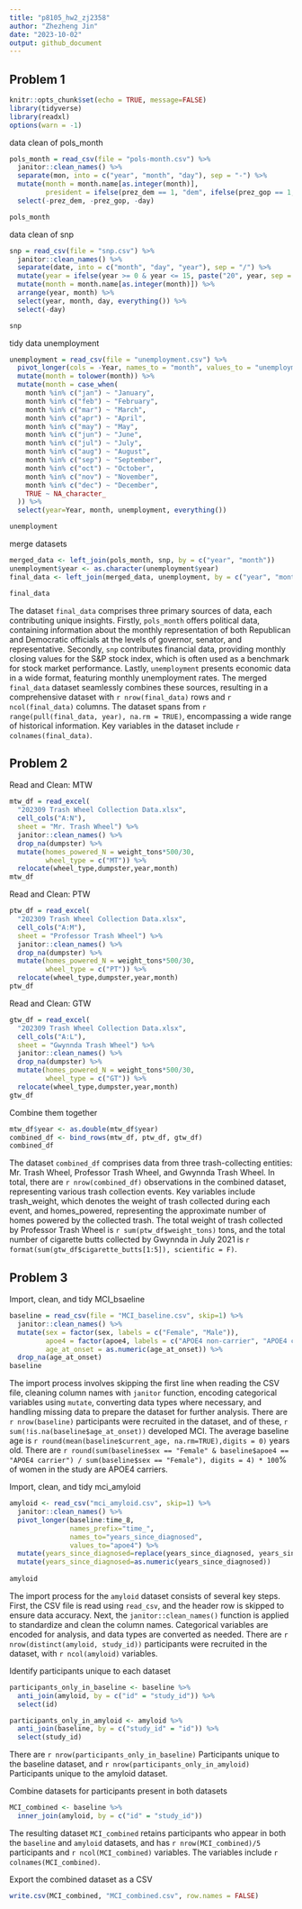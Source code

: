 ```yaml
---
title: "p8105_hw2_zj2358"
author: "Zhezheng Jin"
date: "2023-10-02"
output: github_document
---
```


## Problem 1

```r
knitr::opts_chunk$set(echo = TRUE, message=FALSE)
library(tidyverse)
library(readxl)
options(warn = -1)
```

data clean of pols_month

```r
pols_month = read_csv(file = "pols-month.csv") %>%
  janitor::clean_names() %>%
  separate(mon, into = c("year", "month", "day"), sep = "-") %>%
  mutate(month = month.name[as.integer(month)],
         president = ifelse(prez_dem == 1, "dem", ifelse(prez_gop == 1, "gop", NA))) %>%
  select(-prez_dem, -prez_gop, -day)

pols_month
```

data clean of snp

```r
snp = read_csv(file = "snp.csv") %>%
  janitor::clean_names() %>%
  separate(date, into = c("month", "day", "year"), sep = "/") %>%
  mutate(year = ifelse(year >= 0 & year <= 15, paste("20", year, sep = ""), paste("19", year, sep = ""))) %>%
  mutate(month = month.name[as.integer(month)]) %>%
  arrange(year, month) %>%
  select(year, month, day, everything()) %>%
  select(-day)

snp
```

tidy data unemployment 

```r
unemployment = read_csv(file = "unemployment.csv") %>%
  pivot_longer(cols = -Year, names_to = "month", values_to = "unemployment") %>%
  mutate(month = tolower(month)) %>%
  mutate(month = case_when(
    month %in% c("jan") ~ "January",
    month %in% c("feb") ~ "February",
    month %in% c("mar") ~ "March",
    month %in% c("apr") ~ "April",
    month %in% c("may") ~ "May",
    month %in% c("jun") ~ "June",
    month %in% c("jul") ~ "July",
    month %in% c("aug") ~ "August",
    month %in% c("sep") ~ "September",
    month %in% c("oct") ~ "October",
    month %in% c("nov") ~ "November",
    month %in% c("dec") ~ "December",
    TRUE ~ NA_character_
  )) %>%
  select(year=Year, month, unemployment, everything())

unemployment
```

merge datasets

```r
merged_data <- left_join(pols_month, snp, by = c("year", "month"))
unemployment$year <- as.character(unemployment$year)
final_data <- left_join(merged_data, unemployment, by = c("year", "month"))

final_data
```

The dataset `final_data` comprises three primary sources of data, each contributing unique insights. Firstly, `pols_month` offers political data, containing information about the monthly representation of both Republican and Democratic officials at the levels of governor, senator, and representative. Secondly, `snp` contributes financial data, providing monthly closing values for the S&P stock index, which is often used as a benchmark for stock market performance. Lastly, `unemployment` presents economic data in a wide format, featuring monthly unemployment rates. The merged `final_data` dataset seamlessly combines these sources, resulting in a comprehensive dataset with `r nrow(final_data)` rows and `r ncol(final_data)` columns. The dataset spans from `r  range(pull(final_data, year), na.rm = TRUE)`, encompassing a wide range of historical information. Key variables in the dataset include `r colnames(final_data)`.

## Problem 2

Read and Clean: MTW 

```r
mtw_df = read_excel(
  "202309 Trash Wheel Collection Data.xlsx",
  cell_cols("A:N"),
  sheet = "Mr. Trash Wheel") %>% 
  janitor::clean_names() %>% 
  drop_na(dumpster) %>% 
  mutate(homes_powered_N = weight_tons*500/30,
         wheel_type = c("MT")) %>% 
  relocate(wheel_type,dumpster,year,month) 
mtw_df
```

Read and Clean: PTW

```r
ptw_df = read_excel(
  "202309 Trash Wheel Collection Data.xlsx",
  cell_cols("A:M"),
  sheet = "Professor Trash Wheel") %>% 
  janitor::clean_names() %>% 
  drop_na(dumpster) %>% 
  mutate(homes_powered_N = weight_tons*500/30,
         wheel_type = c("PT")) %>% 
  relocate(wheel_type,dumpster,year,month) 
ptw_df
```

Read and Clean: GTW

```r
gtw_df = read_excel(
  "202309 Trash Wheel Collection Data.xlsx",
  cell_cols("A:L"),
  sheet = "Gwynnda Trash Wheel") %>% 
  janitor::clean_names() %>% 
  drop_na(dumpster) %>% 
  mutate(homes_powered_N = weight_tons*500/30,
         wheel_type = c("GT")) %>% 
  relocate(wheel_type,dumpster,year,month) 
gtw_df
```

Combine them together

```r
mtw_df$year <- as.double(mtw_df$year)
combined_df <- bind_rows(mtw_df, ptw_df, gtw_df)
combined_df
```

The dataset `combined_df` comprises data from three trash-collecting entities: Mr. Trash Wheel, Professor Trash Wheel, and Gwynnda Trash Wheel. In total, there are `r nrow(combined_df)` observations in the combined dataset, representing various trash collection events. Key variables include trash_weight, which denotes the weight of trash collected during each event, and homes_powered, representing the approximate number of homes powered by the collected trash. The total weight of trash collected by Professor Trash Wheel is `r sum(ptw_df$weight_tons)` tons, and the total number of cigarette butts collected by Gwynnda in July 2021 is `r format(sum(gtw_df$cigarette_butts[1:5]), scientific = F)`.

## Problem 3

Import, clean, and tidy MCI_bsaeline

```r
baseline = read_csv(file = "MCI_baseline.csv", skip=1) %>%
  janitor::clean_names() %>%
  mutate(sex = factor(sex, labels = c("Female", "Male")),
         apoe4 = factor(apoe4, labels = c("APOE4 non-carrier", "APOE4 carrier")),
         age_at_onset = as.numeric(age_at_onset)) %>%
  drop_na(age_at_onset)
baseline
```

The import process involves skipping the first line when reading the CSV file, cleaning column names with `janitor` function, encoding categorical variables using `mutate`, converting data types where necessary, and handling missing data to prepare the dataset for further analysis. There are `r nrow(baseline)` participants were recruited in the dataset, and of these, `r sum(!is.na(baseline$age_at_onset))` developed MCI. The average baseline age is `r round(mean(baseline$current_age, na.rm=TRUE),digits = 0)` years old. There are `r round(sum(baseline$sex == "Female" & baseline$apoe4 == "APOE4 carrier") / sum(baseline$sex == "Female"), digits = 4) * 100`% of women in the study are APOE4 carriers.

Import, clean, and tidy mci_amyloid

```r
amyloid <- read_csv("mci_amyloid.csv", skip=1) %>%
  janitor::clean_names() %>%
  pivot_longer(baseline:time_8,
               names_prefix="time_",
               names_to="years_since_diagnosed",
               values_to="apoe4") %>%
  mutate(years_since_diagnosed=replace(years_since_diagnosed, years_since_diagnosed=="baseline", 0)) %>%
  mutate(years_since_diagnosed=as.numeric(years_since_diagnosed)) 
  
amyloid
```

The import process for the `amyloid` dataset consists of several key steps. First, the CSV file is read using `read_csv`, and the header row is skipped to ensure data accuracy. Next, the `janitor::clean_names()` function is applied to standardize and clean the column names. Categorical variables are encoded for analysis, and data types are converted as needed. 
There are `r nrow(distinct(amyloid, study_id))` participants were recruited in the dataset, with `r ncol(amyloid)` variables. 


Identify participants unique to each dataset

```r
participants_only_in_baseline <- baseline %>%
  anti_join(amyloid, by = c("id" = "study_id")) %>%
  select(id)

participants_only_in_amyloid <- amyloid %>%
  anti_join(baseline, by = c("study_id" = "id")) %>%
  select(study_id)
```

There are  `r nrow(participants_only_in_baseline)` Participants unique to the baseline dataset, and `r nrow(participants_only_in_amyloid)` Participants unique to the amyloid dataset.


Combine datasets for participants present in both datasets

```r
MCI_combined <- baseline %>%
  inner_join(amyloid, by = c("id" = "study_id"))
```

The resulting dataset `MCI_combined` retains participants who appear in both the `baseline` and `amyloid` datasets, and has `r nrow(MCI_combined)/5` participants and `r ncol(MCI_combined)` variables. The variables include `r colnames(MCI_combined)`.


Export the combined dataset as a CSV

```r
write.csv(MCI_combined, "MCI_combined.csv", row.names = FALSE)
```




